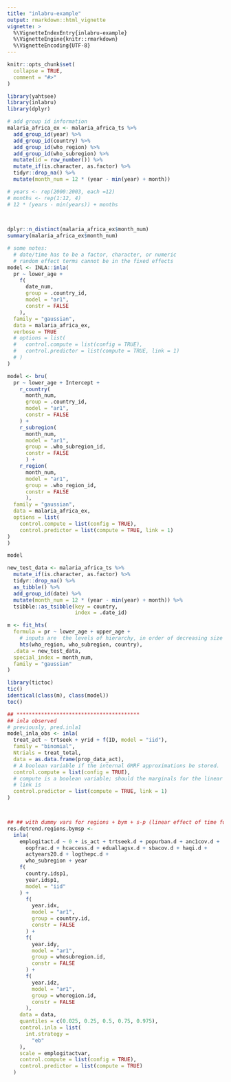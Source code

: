 ```yaml
---
title: "inlabru-example"
output: rmarkdown::html_vignette
vignette: >
  %\VignetteIndexEntry{inlabru-example}
  %\VignetteEngine{knitr::rmarkdown}
  %\VignetteEncoding{UTF-8}
---
```


```r
knitr::opts_chunk$set(
  collapse = TRUE,
  comment = "#>"
)
```

```r
library(yahtsee)
library(inlabru)
library(dplyr)
```

```r
# add group id information
malaria_africa_ex <- malaria_africa_ts %>% 
  add_group_id(year) %>% 
  add_group_id(country) %>% 
  add_group_id(who_region) %>% 
  add_group_id(who_subregion) %>% 
  mutate(id = row_number()) %>% 
  mutate_if(is.character, as.factor) %>% 
  tidyr::drop_na() %>% 
  mutate(month_num = 12 * (year - min(year) + month))

# years <- rep(2000:2003, each =12)
# months <- rep(1:12, 4)
# 12 * (years - min(years)) + months

  
```

```r
dplyr::n_distinct(malaria_africa_ex$month_num)
summary(malaria_africa_ex$month_num)
```


```r
# some notes:
  # date/time has to be a factor, character, or numeric
  # random effect terms cannot be in the fixed effects
model <- INLA::inla(
  pr ~ lower_age + 
    f(
      date_num,
      group = .country_id,
      model = "ar1",
      constr = FALSE
    ),
  family = "gaussian",
  data = malaria_africa_ex,
  verbose = TRUE
  # options = list(
  #   control.compute = list(config = TRUE),
  #   control.predictor = list(compute = TRUE, link = 1)
  # )
)

```


```r
model <- bru(
  pr ~ lower_age + Intercept + 
    r_country(
      month_num,
      group = .country_id,
      model = "ar1",
      constr = FALSE
    ) +
    r_subregion(
      month_num,
      model = "ar1",
      group = .who_subregion_id,
      constr = FALSE
      ) + 
    r_region(
      month_num,
      model = "ar1",
      group = .who_region_id,
      constr = FALSE
      ),
  family = "gaussian",
  data = malaria_africa_ex,
  options = list(
    control.compute = list(config = TRUE),
    control.predictor = list(compute = TRUE, link = 1)
)
)
```

```r
model
```


```r
new_test_data <- malaria_africa_ts %>% 
  mutate_if(is.character, as.factor) %>% 
  tidyr::drop_na() %>% 
  as_tibble() %>% 
  add_group_id(date) %>% 
  mutate(month_num = 12 * (year - min(year) + month)) %>%
  tsibble::as_tsibble(key = country,
                      index = .date_id)
```


```r
m <- fit_hts(
  formula = pr ~ lower_age + upper_age +
    # inputs are  the levels of hierarchy, in order of decreasing size
    hts(who_region, who_subregion, country),
  .data = new_test_data,
  special_index = month_num,
  family = "gaussian"
)
```


```r
library(tictoc)
tic()
identical(class(m), class(model))
toc()
```



```r
## ****************************************
## inla observed
# previously, pred.inla1
model_inla_obs <- inla(
  treat_act ~ trtseek + yrid + f(ID, model = "iid"),
  family = "binomial",
  Ntrials = treat_total,
  data = as.data.frame(prop_data_act),
  # A boolean variable if the internal GMRF approximations be stored. 
  control.compute = list(config = TRUE),
  # compute is a boolean variable; should the marginals for the linear predictor be computed?
  # link is 
  control.predictor = list(compute = TRUE, link = 1)
)



## ## with dummy vars for regions + bym + s-p (linear effect of time for each area)
res.detrend.regions.bymsp <-
  inla(
    emplogitact.d ~ 0 + is_act + trtseek.d + popurban.d + anc1cov.d +
      oopfrac.d + hcaccess.d + eduallagsx.d + sbacov.d + haqi.d + 
      actyears20.d + logthepc.d + 
      who_subregion + year 
    f(
      country.idsp1, 
      year.idsp1,
      model = "iid"
    ) +
      f(
        year.idx,
        model = "ar1",
        group = country.id,
        constr = FALSE
      ) +
      f(
        year.idy,
        model = "ar1",
        group = whosubregion.id,
        constr = FALSE
      ) +
      f(
        year.idz,
        model = "ar1",
        group = whoregion.id,
        constr = FALSE
      ),
    data = data,
    quantiles = c(0.025, 0.25, 0.5, 0.75, 0.975),
    control.inla = list(
      int.strategy =
        "eb"
    ),
    scale = emplogitactvar,
    control.compute = list(config = TRUE),
    control.predictor = list(compute = TRUE)
  )
```


